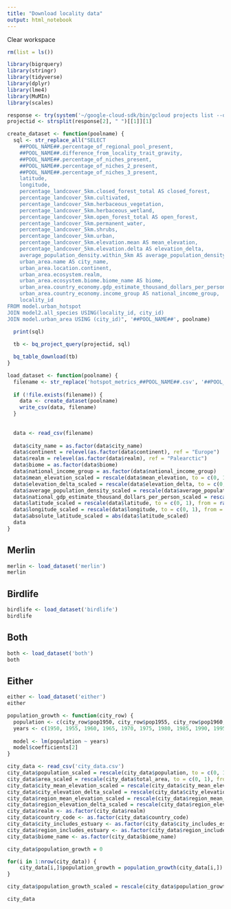 ```yaml
---
title: "Download locality data"
output: html_notebook
---
```


Clear workspace
```r
rm(list = ls())
```

```r
library(bigrquery)
library(stringr)
library(tidyverse)
library(dplyr)
library(lme4)
library(MuMIn)
library(scales)
```

```r
response <- try(system('~/google-cloud-sdk/bin/gcloud projects list --quiet', intern = T))
projectid <- strsplit(response[2], " ")[[1]][1]
```
  

```r
create_dataset <- function(poolname) {
  sql <- str_replace_all("SELECT 
    ##POOL_NAME##.percentage_of_regional_pool_present,
    ##POOL_NAME##.difference_from_locality_trait_gravity,
    ##POOL_NAME##.percentage_of_niches_present,
    ##POOL_NAME##.percentage_of_niches_2_present,
    ##POOL_NAME##.percentage_of_niches_3_present,
    latitude,
    longitude,
    percentage_landcover_5km.closed_forest_total AS closed_forest,
    percentage_landcover_5km.cultivated,
    percentage_landcover_5km.herbaceous_vegetation,
    percentage_landcover_5km.herbaceous_wetland,
    percentage_landcover_5km.open_forest_total AS open_forest,
    percentage_landcover_5km.permanent_water,
    percentage_landcover_5km.shrubs,
    percentage_landcover_5km.urban,
    percentage_landcover_5km.elevation.mean AS mean_elevation,
    percentage_landcover_5km.elevation.delta AS elevation_delta,
    average_population_density.within_5km AS average_population_density,
    urban_area.name AS city_name,
    urban_area.location.continent,
    urban_area.ecosystem.realm,
    urban_area.ecosystem.biome.biome_name AS biome,
    urban_area.country_economy.gdp_estimate_thousand_dollars_per_person AS national_gdp_estimate_thousand_dollars_per_person,
    urban_area.country_economy.income_group AS national_income_group,
    locality_id
FROM model.urban_hotspot
JOIN model2.all_species USING(locality_id, city_id)
JOIN model.urban_area USING (city_id)", '##POOL_NAME##', poolname)

  print(sql)
  
  tb <- bq_project_query(projectid, sql)

  bq_table_download(tb)
}
```


```r
load_dataset <- function(poolname) {
  filename <- str_replace('hotspot_metrics_##POOL_NAME##.csv', '##POOL_NAME##', poolname)
  
  if (!file.exists(filename)) {
    data <- create_dataset(poolname)
    write_csv(data, filename)
  }
  
  
  data <- read_csv(filename)
  
  data$city_name = as.factor(data$city_name)
  data$continent = relevel(as.factor(data$continent), ref = "Europe")
  data$realm = relevel(as.factor(data$realm), ref = "Palearctic")
  data$biome = as.factor(data$biome)
  data$national_income_group = as.factor(data$national_income_group)
  data$mean_elevation_scaled = rescale(data$mean_elevation, to = c(0, 1), from = range(data$mean_elevation, na.rm = TRUE, finite = TRUE))
  data$elevation_delta_scaled = rescale(data$elevation_delta, to = c(0, 1), from = range(data$elevation_delta, na.rm = TRUE, finite = TRUE))
  data$average_population_density_scaled = rescale(data$average_population_density, to = c(0, 1), from = range(data$average_population_density, na.rm = TRUE, finite = TRUE))
  data$national_gdp_estimate_thousand_dollars_per_person_scaled = rescale(data$national_gdp_estimate_thousand_dollars_per_person, to = c(0, 1), from = range(data$national_gdp_estimate_thousand_dollars_per_person, na.rm = TRUE, finite = TRUE))
  data$latitude_scaled = rescale(data$latitude, to = c(0, 1), from = range(data$latitude, na.rm = TRUE, finite = TRUE))
  data$longitude_scaled = rescale(data$longitude, to = c(0, 1), from = range(data$longitude, na.rm = TRUE, finite = TRUE))
  data$absolute_latitude_scaled = abs(data$latitude_scaled)
  data
}
```


Merlin
----------------------

```r
merlin <- load_dataset('merlin')
merlin
```

Birdlife
----------------------

```r
birdlife <- load_dataset('birdlife')
birdlife
```


Both
----------------------

```r
both <- load_dataset('both')
both
```

Either
----------------------

```r
either <- load_dataset('either')
either
```

```r
population_growth <- function(city_row) {
  population <- c(city_row$pop1950, city_row$pop1955, city_row$pop1960, city_row$pop1965, city_row$pop1970, city_row$pop1975, city_row$pop1980, city_row$pop1985, city_row$pop1990, city_row$pop1995, city_row$pop2000, city_row$pop2005, city_row$pop2010, city_row$pop2015, city_row$pop2020)
  years <- c(1950, 1955, 1960, 1965, 1970, 1975, 1980, 1985, 1990, 1995, 2000, 2005, 2010, 2015, 2020)
  
  model <- lm(population ~ years)
  model$coefficients[2]
}
```


```r
city_data <- read_csv('city_data.csv')
city_data$population_scaled = rescale(city_data$population, to = c(0, 1), from = range(city_data$population, na.rm = TRUE, finite = TRUE))
city_data$area_scaled = rescale(city_data$total_area, to = c(0, 1), from = range(city_data$total_area, na.rm = TRUE, finite = TRUE))
city_data$city_mean_elevation_scaled = rescale(city_data$city_mean_elevation, to = c(0, 1), from = range(city_data$city_mean_elevation, na.rm = TRUE, finite = TRUE))
city_data$city_elevation_delta_scaled = rescale(city_data$city_elevation_delta, to = c(0, 1), from = range(city_data$city_elevation_delta, na.rm = TRUE, finite = TRUE))
city_data$region_mean_elevation_scaled = rescale(city_data$region_mean_elevation, to = c(0, 1), from = range(city_data$region_mean_elevation, na.rm = TRUE, finite = TRUE))
city_data$region_elevation_delta_scaled = rescale(city_data$region_elevation_delta, to = c(0, 1), from = range(city_data$region_elevation_delta, na.rm = TRUE, finite = TRUE))
city_data$realm <- as.factor(city_data$realm)
city_data$country_code <- as.factor(city_data$country_code)
city_data$city_includes_estuary <- as.factor(city_data$city_includes_estuary)
city_data$region_includes_estuary <- as.factor(city_data$region_includes_estuary)
city_data$biome_name <- as.factor(city_data$biome_name)

city_data$population_growth = 0

for(i in 1:nrow(city_data)) {
    city_data[i,]$population_growth = population_growth(city_data[i,])
}

city_data$population_growth_scaled = rescale(city_data$population_growth, to = c(0, 1), from = range(city_data$population_growth, na.rm = TRUE, finite = TRUE))

city_data
```

